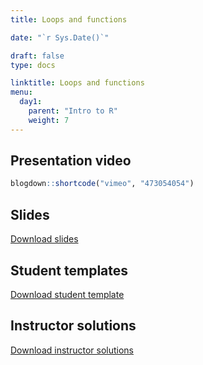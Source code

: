 ---
title: Loops and functions 

date: "`r Sys.Date()`"

draft: false
type: docs

linktitle: Loops and functions
menu:
  day1:
    parent: "Intro to R"
    weight: 7
---

## Presentation video

```{r, echo=F}
blogdown::shortcode("vimeo", "473054054")
```

## Slides

[Download slides](../../../Course_Modularization/Intro to R/Slides/05_loops_function_slides.pptx)

## Student templates

[Download student template](../../../Course_Modularization/Intro to R/Worksheets/Student Templates/05_loops_and_functions_template.Rmd)

## Instructor solutions

<!-- Solutions will be provided upon request. -->

[Download instructor solutions](../../../Course_Modularization/Intro to R/Worksheets/Solutions/05_loops_and_functions_solutions.Rmd)

